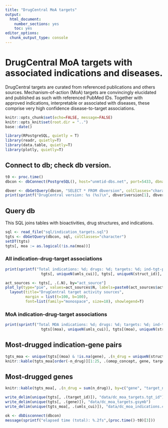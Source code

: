 ```yaml
---
title: "DrugCentral MoA targets"
output:
  html_document:
    number_sections: yes
    toc: yes
editor_options: 
  chunk_output_type: console
---
```


# DrugCentral MoA targets with associated indications and diseases.

DrugCentral targets are curated from referenced publications and others sources. Mechanism-of-action (MoA) targets are convincingly
elucidated and published as such with referenced PubMed IDs. Together with approved indications, interpretable or associated with
diseases, these comprise very high confidence disease-to-target associations.

```r
knitr::opts_chunk$set(echo=FALSE, message=FALSE)
knitr::opts_knit$set(root.dir = "..")
base::date()
```

```r
library(RPostgreSQL, quietly = T)
library(readr, quietly=T)
library(data.table, quietly=T)
library(plotly, quietly=T)
```

## Connect to db; check db version.

```r
t0 <- proc.time()
dbcon <- dbConnect(PostgreSQL(), host="unmtid-dbs.net", port=5433, dbname="drugcentral", user="drugman", password="dosage")
```

```r
dbver <- dbGetQuery(dbcon, "SELECT * FROM dbversion", colClasses="character")
print(sprintf("DrugCentral version: %s (%s)\n", dbver$version[1], dbver$dtime[1]))
```

## Query db

This SQL joins tables with bioactivities, drug structures, and indications.

```r
sql <- read_file("sql/indication_targets.sql")
tgts <- dbGetQuery(dbcon, sql, colClasses="character")
setDT(tgts)
tgts[, moa := as.logical(!is.na(moa))]
```

### All indication-drug-target associations

```r
print(sprintf("Total indications: %d; drugs: %d; targets: %d; ind-tgt-pairs: %d", 
                tgts[, uniqueN(umls_cui)], tgts[, uniqueN(struct_id)], tgts[, uniqueN(gene)], nrow(unique(tgts[, .(umls_cui, gene)]))))
```

```r
act_sources <- tgts[, .(.N), by="act_source"]
plot_ly(type="pie", values=act_sources$N, labels=paste0(act_sources$act_source, "<br>(", act_sources$N, ")"), textinfo="label+percent", textfont=list(size=12)) %>%
  layout(title="DrugCentral target activity sources",
         margin = list(t=100, b=100),
         font=list(family="monospace", size=18), showlegend=T)
```

### MoA indication-drug-target associations

```r
print(sprintf("Total MOA indications: %d; drugs: %d; targets: %d; ind-tgt-pairs: %d", 
                tgts[(moa), uniqueN(umls_cui)], tgts[(moa), uniqueN(struct_id)], tgts[(moa), uniqueN(gene)], nrow(unique(tgts[(moa), .(umls_cui, gene)]))))
```

## Most-drugged indication-gene pairs

```r
tgts_moa <- unique(tgts[(moa) & !is.na(gene), .(n_drug = uniqueN(struct_id)), by = c("omop_concept", "umls_cui", "gene", "target_id", "target_name")])[order(omop_concept, gene)]
knitr::kable(tgts_moa[order(-n_drug)][1:25, .(omop_concept, gene, target_name, n_drug)], caption="Most-drugged indication-gene pairs")
```

## Most-drugged genes

```r
knitr::kable(tgts_moa[, .(n_drug = sum(n_drug)), by=c("gene", "target_name")][order(-n_drug)][1:25], caption="Most-drugged genes")
```


```r
write_delim(unique(tgts[, .(target_id)]), "data/dc_moa_targets.tgt_id")
write_delim(unique(tgts[, .(gene)]), "data/dc_moa_targets.gsymb")
write_delim(unique(tgts_moa[, .(umls_cui)]), "data/dc_moa_indications.cui")
```


```r
ok <- dbDisconnect(dbcon)
message(sprintf("elapsed time (total): %.2fs",(proc.time()-t0)[3]))
```
